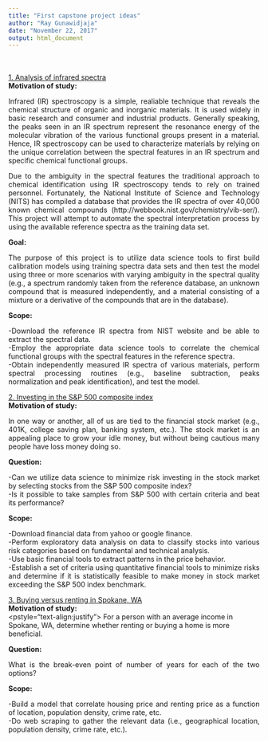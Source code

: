 ```yaml
---
title: "First capstone project ideas"
author: "Ray Gunawidjaja"
date: "November 22, 2017"
output: html_document
---
```

</br>
</br>
<u>1. Analysis of infrared spectra </u><br/>
<b>Motivation of study:</b><br/>
<p style="text-align:justify"> 
Infrared (IR) spectroscopy is a simple, realiable technique that reveals the
chemical structure of organic and inorganic materials. It is used
widely in basic research and consumer and industrial products.
Generally speaking, the peaks seen in an IR spectrum represent the
resonance energy of the molecular vibration of the various functional
groups present in a material. Hence, IR spectroscopy can be used to
characterize materials by relying on the unique correlation between
the spectral features in an IR spectrum and specific chemical
functional groups. 
</p>
<p style="text-align:justify">
Due to the ambiguity in the spectral features the
traditional approach to chemical identification using IR spectroscopy
tends to rely on trained personnel. Fortunately, the National
Institute of Science and Technology (NITS) has compiled a database
that provides the IR spectra of over 40,000 known chemical compounds
(http://webbook.nist.gov/chemistry/vib-ser/). This project will
attempt to automate the spectral interpretation process by using the
available reference spectra as the training data set. 
</p>
<b>Goal:</b><br/>
<p style="text-align:justify">
The purpose of this project is to utilize data
science tools to first build calibration models using training
spectra data sets and then test the model using three or more
scenarios with varying ambiguity in the spectral quality (e.g., a
spectrum randomly taken from the reference database, an unknown
compound that is measured independently, and a material consisting of
a mixture or a derivative of the compounds that are in the database).
</p>
<b>Scope:</b><br/>
<p style="text-align:justify">
-Download the reference IR spectra from NIST website and be able to extract the spectral data.</br> 
-Employ the appropriate data science tools to correlate the chemical functional groups with the spectral features in the reference spectra.</br> 
-Obtain independently measured IR spectra of various materials, perform spectral processing routines (e.g., baseline subtraction, peaks normalization and peak identification), and test the model.</br> 
</p>
<u>2. Investing in the S&amp;P 500 composite index</u><br/>
<b>Motivation
of study:</b><br/>
<p style="text-align:justify">
In one way or another, all of us are tied to the financial stock market (e.g., 401K, college saving plan, banking system, etc.). The stock market is an appealing place to grow your
idle money, but without being cautious many people have loss money doing so. 
</p>
<b>Question:</b><br/>
<p style="text-align:justify">
-Can we utilize data science to minimize risk investing in the stock market by selecting stocks from the S&P 500 composite index?</br> 
-Is it possible to take samples from S&P 500 with certain criteria and beat its performance? 
</p>
<b>Scope:</b><br/>
<p style="text-align:justify">
-Download financial data from yahoo or google finance.</br> 
-Perform exploratory data analysis on data to classify stocks into various risk categories based on fundamental and technical analysis.</br>
-Use basic financial tools to extract patterns in the price behavior. </br>
-Establish a set of criteria using quantitative financial tools to minimize risks and determine if it is statistically feasible to make money in stock market exceeding the S&P 500 index benchmark.</br> 
</p>
<u>3. Buying versus renting in Spokane, WA</u><br/>
<b>Motivation of study:</b><br/>
<pstyle="text-align:justify">
For a person with an average income in Spokane, WA, determine whether renting or buying a home is more beneficial. 
</p>
<b>Question:</b><br/>
<p style="text-align:justify">
What is the break-even point of number of years for each of the two options? 
</p>
<b>Scope:</b><br/>
<p style="text-align:justify">
-Build a model that correlate housing price and renting price as a function of location, population density, crime rate, etc.</br> 
-Do web scraping to gather the relevant data (i.e., geographical location, population density, crime rate, etc.).</br> 
</p>